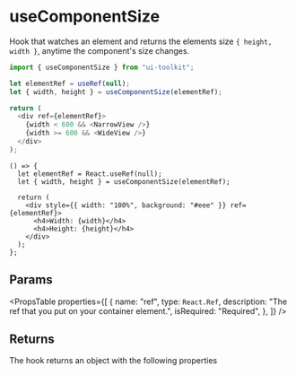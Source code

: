 
# useComponentSize

Hook that watches an element and returns the elements size `{ height, width }`, anytime the component's size changes.

```javascript
import { useComponentSize } from "ui-toolkit";

let elementRef = useRef(null);
let { width, height } = useComponentSize(elementRef);

return (
  <div ref={elementRef}>
    {width < 600 && <NarrowView />}
    {width >= 600 && <WideView />}
  </div>
);
```

```tsx live=true
() => {
  let elementRef = React.useRef(null);
  let { width, height } = useComponentSize(elementRef);

  return (
    <div style={{ width: "100%", background: "#eee" }} ref={elementRef}>
      <h4>Width: {width}</h4>
      <h4>Height: {height}</h4>
    </div>
  );
};
```

## Params

<PropsTable
  properties={[
    {
      name: "ref",
      type: `React.Ref`,
      description: "The ref that you put on your container element.",
      isRequired: "Required",
    },
  ]}
/>

## Returns

The hook returns an object with the following properties

<PropsTable name="ComponentSizeData" />
